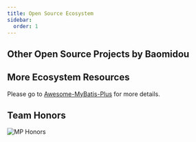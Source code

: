 ```yaml
---
title: Open Source Ecosystem
sidebar:
  order: 1
---
```



## Other Open Source Projects by Baomidou

<CardGrid>
  <LinkCard
    title="MybatisX"
    description="A free and powerful IDEA plugin that supports navigation, SQL auto-completion, and code generation."
    href="https://github.com/baomidou/MybatisX"
  />
  <LinkCard
    title="Mybatis-Mate"
    description="An enterprise-level module for MyBatis-Plus, supporting advanced features like database sharding, table sharding, data auditing, field encryption, data binding, data permissions, and automatic SQL maintenance for table structures."
    href="https://gitee.com/baomidou/mybatis-mate-examples"
  />
  <LinkCard
    title="AiZuDa"
    description="AiZuDa - Low-code development platform component library."
    href="https://gitee.com/aizuda"
  />
  <LinkCard
    title="FlowLong"
    description="A truly domestic workflow engine, meticulously crafted for Chinese-style approval processes."
    href="https://gitee.com/aizuda/flowlong"
  />
  <LinkCard
    title="SnailJob"
    description="Distributed task retry and scheduling platform."
    href="https://gitee.com/aizuda/snail-job"
  />
  <LinkCard
    title="Dynamic-Datasource"
    description="A powerful multi-datasource component based on Spring Boot, supporting Seata distributed transactions."
    href="https://gitee.com/baomidou/dynamic-datasource-spring-boot-starter"
  />
  <LinkCard
    title="Lock4j"
    description="A distributed lock component based on Spring Boot, supporting RedisTemplate, Redisson, and Zookeeper simultaneously."
    href="https://gitee.com/baomidou/lock4j"
  />
  <LinkCard
    title="Shaun"
    description="A web security component based on Pac4J-JWT, capable of rapid integration."
    href="https://gitee.com/baomidou/shaun"
  />
  <LinkCard
    title="Kisso"
    description="A cookie-based single sign-on component."
    href="https://github.com/baomidou/kisso"
  />
  <LinkCard
    title="Kaptcha"
    description="A simple CAPTCHA component based on Spring Boot and Google Kaptcha. Choose it for simple verification codes."
    href="https://gitee.com/baomidou/kaptcha-spring-boot-starter"
  />
</CardGrid>

## More Ecosystem Resources

Please go to [Awesome-MyBatis-Plus](https://github.com/baomidou/awesome-mybatis-plus) for more details.

## Team Honors

![MP Honors](/images/content/honor.jpeg)
